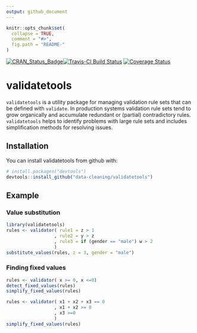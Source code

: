 ```yaml
---
output: github_document
---
```


<!-- README.md is generated from README.Rmd. Please edit that file -->

```r
knitr::opts_chunk$set(
  collapse = TRUE,
  comment = "#>",
  fig.path = "README-"
)
```

[![CRAN_Status_Badge](http://www.r-pkg.org/badges/version/validatetools)](https://cran.r-project.org/package=validatetools)[![Travis-CI Build Status](https://travis-ci.org/data-cleaning/validatetools.svg?branch=master)](https://travis-ci.org/data-cleaning/validatetools)
[![Coverage Status](https://img.shields.io/codecov/c/github/data-cleaning/validatetools/master.svg)](https://codecov.io/github/data-cleaning/validatetools?branch=master)

# validatetools

`validatetools` is a utility package for managing validation rule sets that can be defined with `validate`.
In production systems validation rule sets tend to grow organically and accumulate redundant or (partial)
contradictory rules. `validatetools` helps to identify problems with large rule sets and includes simplification
methods for resolving issues.

## Installation

You can install validatetools from github with:

``` r
# install.packages("devtools")
devtools::install_github("data-cleaning/validatetools")
```

## Example

### Value substitution

```r
library(validatetools)
rules <- validator( rule1 = z > 1
                  , rule2 = y > z
                  , rule3 = if (gender == "male") w > 2
                  )
substitute_values(rules, z = 3, gender = "male")
```

### Finding fixed values

```r
rules <- validator( x >= 0, x <=0)
detect_fixed_values(rules)
simplify_fixed_values(rules)

rules <- validator( x1 + x2 + x3 == 0
                  , x1 + x2 >= 0
                  , x3 >=0
                  )
simplify_fixed_values(rules)
```

